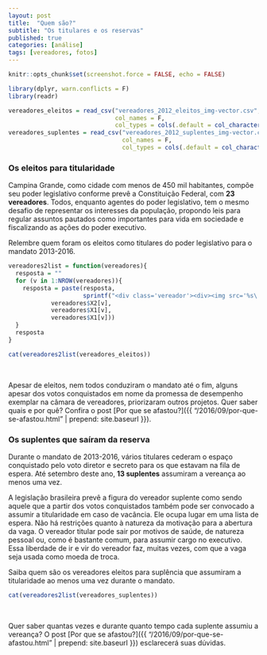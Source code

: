 ```yaml
---
layout: post
title:  "Quem são?"
subtitle: "Os titulares e os reservas"
published: true
categories: [análise]
tags: [vereadores, fotos]
---
```


```r
knitr::opts_chunk$set(screenshot.force = FALSE, echo = FALSE)

library(dplyr, warn.conflicts = F)
library(readr) 

vereadores_eleitos = read_csv("vereadores_2012_eleitos_img-vector.csv", 
                              col_names = F, 
                              col_types = cols(.default = col_character()))
vereadores_suplentes = read_csv("vereadores_2012_suplentes_img-vector.csv", 
                                col_names = F,
                                col_types = cols(.default = col_character()))

```

### Os eleitos para titularidade

Campina Grande, como cidade com menos de 450 mil habitantes, compõe seu poder legislativo conforme prevê a Constituição Federal, com **23 vereadores**. Todos, enquanto agentes do poder legislativo, tem o mesmo desafio de representar os interesses da população, propondo leis para regular assuntos pautados como importantes para vida em sociedade e fiscalizando as ações do poder executivo.

Relembre quem foram os eleitos como titulares do poder legislativo para o mandato 2013-2016. 
 
```r
vereadores2list = function(vereadores){
  resposta = ""
  for (v in 1:NROW(vereadores)){
    resposta = paste(resposta, 
                     sprintf("<div class='vereador'><div><img src='%s\' alt = '%s' width='100%%'/></div><p>%s</p></div>",
            vereadores$X2[v],
            vereadores$X1[v],
            vereadores$X1[v]))
  }
  resposta
}

cat(vereadores2list(vereadores_eleitos))
```

<br style="clear: left;"/>

Apesar de eleitos, nem todos conduziram o mandato até o fim, alguns apesar dos votos conquistados em nome da promessa de desempenho exemplar na câmara de vereadores, priorizaram outros projetos. Quer saber quais e por quê? Confira o post [Por que se afastou?]({{ "/2016/09/por-que-se-afastou.html" | prepend: site.baseurl }}).


### Os suplentes que saíram da reserva

Durante o mandato de 2013-2016, vários titulares cederam o espaço conquistado pelo voto diretor e secreto para os que estavam na fila de espera. Até setembro deste ano, **13 suplentes** assumiram a vereança ao menos uma vez.

A legislação brasileira prevê a figura do vereador suplente como sendo aquele que a partir dos votos conquistados também pode ser convocado a assumir a titularidade em caso de vacância. Ele ocupa lugar em uma lista de espera. Não há restrições quanto à natureza da motivação para a abertura da vaga. O vereador titular pode sair por motivos de saúde, de natureza pessoal ou, como é bastante comum, para assumir cargo no executivo. Essa liberdade de ir e vir do vereador faz, muitas vezes, com que a vaga seja usada como moeda de troca.

Saiba quem são os vereadores eleitos para suplência que assumiram a titularidade ao menos uma vez durante o mandato. 

```r
cat(vereadores2list(vereadores_suplentes))
```

<br style="clear: left;"/>

Quer saber quantas vezes e durante quanto tempo cada suplente assumiu a vereança? O post [Por que se afastou?]({{ "/2016/09/por-que-se-afastou.html" | prepend: site.baseurl }}) esclarecerá suas dúvidas.

